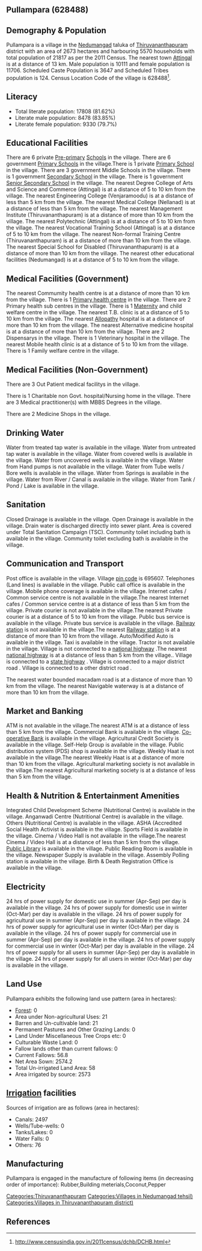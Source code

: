 {{Infobox settlement
| name=Pullampara
| native_name=
| native_name_lang=
| other_name=
| nickname=
| settlement_type=Village
| image_skyline=
| image_alt=
| image_caption=
| pushpin_map=India Kerala
| pushpin_label_position=right
| pushpin_map_alt=
| pushpin_map_caption=Location in Kerala, India
| latd=
| latm=
| lats=
| latNS=
| longd=
| longm=
| longs=
| longEW=
| coordinates_display=inline,title
| subdivision_type=Country
| subdivision_name={{flag|India}}
| subdivision_type1=[[States and territories of India|State]]
| subdivision_name1=Kerala 
| subdivision_type2=[[List of districts of India|District]]
| subdivision_name2=Thiruvananthapuram
| subdivision_type3=Tahsil
| subdivision_name3=Nedumangad
| website=
| established_title=<!-- Established -->
| established_date=
| founder=
| named_for=
| government_type=
| governing_body=
| unit_pref=Metric=
| area_footnotes=
| area_rank=
| area_total_km2=26.73
| elevation_footnotes=
| elevation_m=
| population_total=21817
| population_as_of=2011
| population_rank=
| population_density_km2=816
| population_demonym=
| population_footnotes=
| demographics_type1=Languages
| demographics1_title1=Official
| demographics1_info1=[[Malayalam language|Malayalam]]
| timezone1=[[Indian Standard Time|IST]]
| utc_offset1==+5:30
| postal_code_type=[[Postal Index Number|PIN]]
| postal_code=695607
| area_code_type=Telephone code
| area_code=
| registration_plate=
| blank1_name_sec1=Nearest city
| blank1_info_sec1=[[Attingal]]
| blank2_name_sec1=[[Human sex ratio|Sex ratio]]
| blank2_info_sec1=1157 [[male|♂]]/[[female|♀]]
| blank3_name_sec1=Literacy
| blank3_info_sec1=81.62%
| blank1_name_sec2=[[2011 Census of India|2011 census]] code
| blank1_info_sec2=628488
| footnotes=
}}

== Pullampara (628488) ==

== Demography & Population ==

Pullampara is a village in the [[Nedumangad]] taluka of [[Thiruvananthapuram]] district with an area of 2673 hectares and harbouring 5570 households with total population of 21817 as per the 2011 Census. The nearest town [[Attingal]] is at a distance of 13 km. Male population is 10111 and female population is 11706. Scheduled Caste Population is 3647 and Scheduled Tribes population is 124. Census Location Code of the village is 628488<ref>http://www.censusindia.gov.in/2011census/dchb/DCHB.html</ref>.


== Literacy ==  
* Total literate population: 17808 (81.62%)
* Literate male population: 8478 (83.85%)
* Literate female population: 9330 (79.7%)


== Educational Facilities ==  
There are 6 private [[Pre-primary]] [[School]]s in the village.
There are 6 government [[Primary School]]s in the village.There is 1 private [[Primary School]] in the village.
There are 3 government Middle Schools in the village.
There is 1 government [[Secondary School]] in the village.
There is 1 government [[Senior Secondary School]] in the village.
The nearest Degree College of Arts and Science and Commerce (Attingal) is at a distance of 5 to 10 km from the village.
The nearest Engineering College (Venjaramoodu) is at a distance of less than 5 km from the village.
The nearest Medical College (Nellanad) is at a distance of less than 5 km from the village.
The nearest Management Institute (Thiruvananthapuram) is at a distance of more than 10 km from the village.
The nearest Polytechnic (Attingal) is at a distance of 5 to 10 km from the village.
The nearest Vocational Training School (Attingal) is at a distance of 5 to 10 km from the village.
The nearest Non-formal Training Centre (Thiruvananthapuram) is at a distance of more than 10 km from the village.
The nearest Special School for Disabled (Thiruvananthapuram) is at a distance of more than 10 km from the village.
The nearest other educational facilities (Nedumangad) is at a distance of 5 to 10 km from the village.


== Medical Facilities (Government) ==
The nearest Commumity health centre is at a distance of more than 10 km from the village.
There is 1 [[Primary health centre]] in the village.
There are 2 Primary health sub centres in the village.
There is 1 [[Maternity]] and child welfare centre in the village.
The nearest T.B. clinic is at a distance of 5 to 10 km from the village.
The nearest [[Allopathy]] hospital is at a distance of more than 10 km from the village.
The nearest Alternative medicine hospital is at a distance of more than 10 km from the village.
There are 2 Dispensarys in the village.
There is 1 Veterinary hospital in the village.
The nearest Mobile health clinic is at a distance of 5 to 10 km from the village.
There is 1 Family welfare centre in the village.


== Medical Facilities (Non-Government) ==
There are 3 Out Patient medical facilitys in the village.

There is 1 Charitable non Govt. hospital/Nursing home in the village.
There are 3 Medical practitioner(s) with MBBS Degrees in the village.



There are 2 Medicine Shops in the village.



== Drinking Water ==
Water from treated tap water is available in the village.
Water from untreated tap water is available in the village.
Water from covered wells is available in the village.
Water from uncovered wells is available in the village.
Water from Hand pumps is not available in the village.
Water from Tube wells / Bore wells is available in the village.
Water from Springs is available in the village.
Water from River / Canal is available in the village.
Water from Tank / Pond / Lake is available in the village.


== Sanitation ==
Closed Drainage is available in the village.
Open Drainage is available in the village.
Drain water is discharged directly into sewer plant.
Area is covered under Total Sanitation Campaign (TSC).
Community toilet including bath is available in the village.
Community toilet excluding bath is available in the village.


== Communication and Transport ==
Post office is available in the village.
Village [[pin code]] is 695607.
Telephones (Land lines) is available in the village.
Public call office is available in the village.
Mobile phone coverage is available in the village.
Internet cafes / Common service centre is not available in the village.The nearest Internet cafes / Common service centre is at a distance of less than 5 km from the village.
Private courier is not available in the village.The nearest Private courier is at a distance of 5 to 10 km from the village.
Public bus service is available in the village.
Private bus service is available in the village.
[[Railway station]] is not available in the village.The nearest [[Railway station]] is at a distance of more than 10 km from the village.
Auto/Modified Auto is available in the village.
Taxi is available in the village.
Tractor is not available in the village.
Village is not connected to a [[national highway]] .The nearest [[national highway]] is at a distance of less than 5 km from the village..
Village is connected to a [[state highway]]  .
Village is connected to a major district road    .
Village is connected to a other district road  .


The nearest water bounded macadam road is at a distance of more than 10 km from the village.
The nearest Navigable waterway is at a distance of more than 10 km from the village.



== Market and Banking ==
ATM is not available in the village.The nearest ATM is at a distance of less than 5 km from the village.
Commercial Bank is available in the village.
[[Co-operative Bank]] is available in the village.
Agricultural Credit Society is available in the village.
Self-Help Group is available in the village.
Public distribution system (PDS) shop is available in the village.
Weekly Haat is not available in the village.The nearest Weekly Haat is at a distance of more than 10 km from the village.
Agricultural marketing society is not available in the village.The nearest Agricultural marketing society is at a distance of less than 5 km from the village.


== Health & Nutrition & Entertainment Amenities ==
Integrated Child Development Scheme (Nutritional Centre) is available in the village.
Anganwadi Centre (Nutritional Centre) is available in the village.
Others (Nutritional Centre) is available in the village.
ASHA (Accredited Social Health Activist is available in the village.
Sports Field is available in the village.
Cinema / Video Hall is not available in the village.The nearest Cinema / Video Hall is at a distance of less than 5 km from the village.
[[Public Library]] is available in the village.
Public Reading Room is available in the village.
Newspaper Supply is available in the village.
Assembly Polling station is available in the village.
Birth & Death Registration Office is available in the village.


== Electricity ==
24 hrs of power supply for domestic use in summer (Apr-Sep) per day is available in the village.
24 hrs of power supply for domestic use in winter (Oct-Mar) per day is available in the village.
24 hrs of power supply for agricultural use in summer (Apr-Sep) per day is available in the village.
24 hrs of power supply for agricultural use in winter (Oct-Mar) per day is available in the village.
24 hrs of power supply for commercial use in summer (Apr-Sep) per day is available in the village.
24 hrs of power supply for commercial use in winter (Oct-Mar) per day is available in the village.
24 hrs of power supply for all users in summer (Apr-Sep) per day is available in the village.
24 hrs of power supply for all users in winter (Oct-Mar) per day is available in the village.


== Land Use ==
Pullampara exhibits the following land use pattern (area in hectares):
* [[Forest]]: 0
* Area under Non-agricultural Uses: 21
* Barren and Un-cultivable land: 21
* Permanent Pastures and Other Grazing Lands: 0
* Land Under Miscellaneous Tree Crops etc: 0
* Culturable Waste Land: 0
* Fallow lands other than current fallows: 0
* Current Fallows: 56.8
* Net Area Sown: 2574.2
* Total Un-irrigated Land Area: 58
* Area irrigated by source: 2573


== [[Irrigation]] facilities ==
Sources of irrigation are as follows (area in hectares):
* Canals: 2497
* Wells/Tube-wells: 0
* Tanks/Lakes: 0
* Water Falls: 0
* Others: 76


== Manufacturing ==
Pullampara is engaged in the manufacture of following items (in decreasing order of importance): Rubber,Building meterials,Coconut,Pepper


[[Categories:Thiruvananthapuram]]
[[Categories:Villages in Nedumangad tehsil)]]
[[Categories:Villages in Thiruvananthapuram district)]]


== References ==
{{Reflist}}


